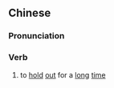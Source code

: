 ==Chinese==
{{zh-forms}}

===Pronunciation===
{{zh-pron
|m=jiǔchí
|cat=v
}}

===Verb===
{{zh-verb}}

# {{lb|zh|literary}} to [[hold]] [[out]] for a [[long]] [[time]]